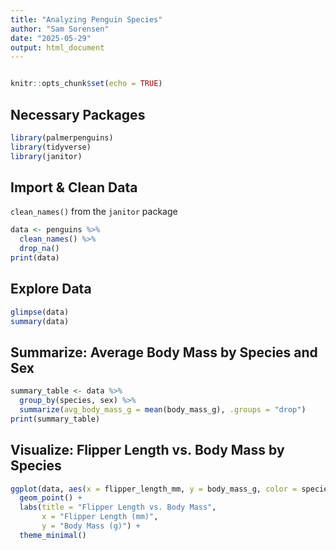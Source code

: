 ```yaml
---
title: "Analyzing Penguin Species"
author: "Sam Sorensen"
date: "2025-05-29"
output: html_document
---
```


```r

```

```r
knitr::opts_chunk$set(echo = TRUE)
```

## Necessary Packages

```r
library(palmerpenguins)
library(tidyverse)
library(janitor)
```

## Import & Clean Data

`clean_names()` from the `janitor` package

```r
data <- penguins %>%
  clean_names() %>%
  drop_na()
print(data)
```

## Explore Data

```r
glimpse(data)
summary(data)
```

## Summarize: Average Body Mass by Species and Sex

```r
summary_table <- data %>%
  group_by(species, sex) %>%
  summarize(avg_body_mass_g = mean(body_mass_g), .groups = "drop")
print(summary_table)
```

## Visualize: Flipper Length vs. Body Mass by Species

```r
ggplot(data, aes(x = flipper_length_mm, y = body_mass_g, color = species)) +
  geom_point() +
  labs(title = "Flipper Length vs. Body Mass",
       x = "Flipper Length (mm)",
       y = "Body Mass (g)") +
  theme_minimal()
```
